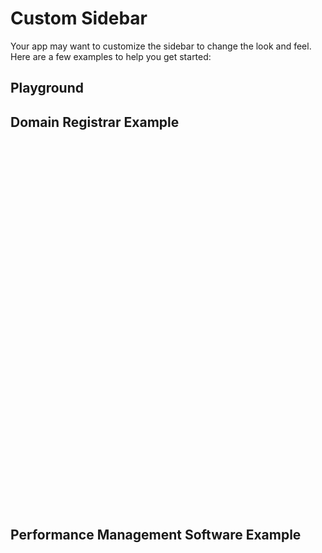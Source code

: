 
<Meta of={CustomSidebarStories} />

# Custom Sidebar

<div
  dangerouslySetInnerHTML={{
    __html: createSourceCodeLink({ link: 'recipes/16six-sidebar.scss' }).outerHTML,
  }}
></div>
<div
  dangerouslySetInnerHTML={{
    __html: createSourceCodeLink({ link: 'recipes/domains-sidebar.scss' }).outerHTML,
  }}
></div>

Your app may want to customize the sidebar to change the look and feel. Here are a few examples to help you get started:

## Playground

<Canvas of={CustomSidebarStories.SixteenSix} />
<Controls of={CustomSidebarStories.SixteenSix} />

## Domain Registrar Example

```css
/* Domains Sidebar Example */
.sidebar {
  &.sidebar--domains {
    --_op-sidebar-drawer-width: 28rem;
    --_op-sidebar-content-spacing: 0;
    --_op-sidebar-content-item-spacing: 0;

    box-shadow: none;

    .btn {
      border-radius: 0;

      &.btn--no-border {
        box-shadow: none;

        &.btn--active {
          background-color: var(--op-color-primary-plus-five);
          color: var(--op-color-primary-on-plus-five);
        }

        &:hover:not(.btn--active) {
          background-color: var(--op-color-neutral-plus-six);
          box-shadow: none;
          color: var(--op-color-neutral-on-plus-six);
        }
      }

      &.btn--pill-right {
        border-radius: 0 var(--op-radius-pill) var(--op-radius-pill) 0;
      }
    }

    .sidebar__footer {
      display: flex;
      align-items: center;
      gap: var(--op-space-small);
      padding-inline-start: var(--op-space-large);
    }
  }
}
```

<Canvas of={CustomSidebarStories.Domains} />

## Performance Management Software Example

```css
/* 16Six Sidebar Example */

.icon--rotated-135 {
  rotate: 135deg;
}

.icon--rotated-90 {
  rotate: 90deg;
}

.sidebar {
  .sidebar__brand {
    justify-content: center;

    .sidebar__brand-label {
      display: none;
    }
  }

  &.sidebar--16six {
    --_op-sidebar-background-color: hsl(256deg 66% 15%);
    --_op-sidebar-text-color: hsl(26deg 100% 95%);
    --_op-sidebar-border-color: hsl(26deg 100% 95%);
    --_op-sidebar-rail-width: 6.4rem;
    --_op-sidebar-drawer-width: 22.4rem;
    --_op-sidebar-drawer-brand-width: calc(var(--op-space-3x-large) + (2 * var(--op-space-medium)));
    --_op-sidebar-brand-spacing: var(--op-space-medium) var(--op-space-x-small);
    --_op-sidebar-content-item-spacing: var(--op-space-x-small);
    --_op-sidebar-spacing: 0 0 var(--op-space-x-small);

    .sidebar__brand {
      display: flex;
      margin: 0;
      color: inherit;
      gap: var(--op-space-medium);
      text-decoration: none;

      svg {
        width: var(--op-space-3x-large);
        height: var(--op-space-3x-large);
      }

      .sidebar__brand-label {
        display: flex;
        flex-direction: column;
        font-size: var(--op-font-small);
      }
    }

    .btn {
      &.btn--no-border {
        background-color: transparent;
        box-shadow: none;
        color: var(--_op-sidebar-text-color);

        &.btn--active,
        &:hover {
          background-color: hsl(256deg 23% 32%);
        }
      }
    }
  }
}
```

<Canvas of={CustomSidebarStories.SixteenSix} />
